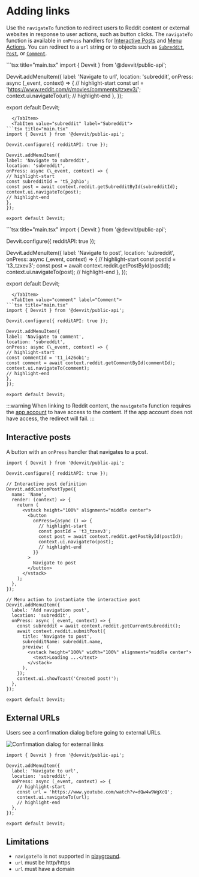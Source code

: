 
# Adding links

Use the `navigateTo` function to redirect users to Reddit content or external websites in response to user actions, such as button clicks. The `navigateTo` function is available in `onPress` handlers for [Interactive Posts](/docs/interactive_posts.md) and [Menu Actions](/docs/capabilities/menu-actions.md). You can redirect to a `url` string or to objects such as [`Subreddit`](/docs/api/redditapi/classes/models.Subreddit.md), [`Post`](/docs/api/redditapi/classes/models.Post.md), or [`Comment`](/docs/api/redditapi/classes/models.Comment.md).

<Tabs>
  <TabItem value="url" label="URL" default>
```tsx title="main.tsx"
import { Devvit } from '@devvit/public-api';

Devvit.addMenuItem({
label: 'Navigate to url',
location: 'subreddit',
onPress: async (\_event, context) => {
// highlight-start
const url = 'https://www.reddit.com/r/movies/comments/tzxev3/';
context.ui.navigateTo(url);
// highlight-end
},
});

export default Devvit;
```
  </TabItem>
  <TabItem value="subreddit" label="Subreddit">
```tsx title="main.tsx"
import { Devvit } from '@devvit/public-api';

Devvit.configure({ redditAPI: true });

Devvit.addMenuItem({
label: 'Navigate to subreddit',
location: 'subreddit',
onPress: async (\_event, context) => {
// highlight-start
const subredditId = 't5_2qh1o';
const post = await context.reddit.getSubredditById(subredditId);
context.ui.navigateTo(post);
// highlight-end
},
});

export default Devvit;
```
  </TabItem>
  <TabItem value="post" label="Post">
```tsx title="main.tsx"
import { Devvit } from '@devvit/public-api';

Devvit.configure({ redditAPI: true });

Devvit.addMenuItem({
label: 'Navigate to post',
location: 'subreddit',
onPress: async (\_event, context) => {
// highlight-start
const postId = 't3_tzxev3';
const post = await context.reddit.getPostById(postId);
context.ui.navigateTo(post);
// highlight-end
},
});

export default Devvit;
```
  </TabItem>
  <TabItem value="comment" label="Comment">
```tsx title="main.tsx"
import { Devvit } from '@devvit/public-api';

Devvit.configure({ redditAPI: true });

Devvit.addMenuItem({
label: 'Navigate to comment',
location: 'subreddit',
onPress: async (\_event, context) => {
// highlight-start
const commentId = 't1_i426ob1';
const comment = await context.reddit.getCommentById(commentId);
context.ui.navigateTo(comment);
// highlight-end
},
});

export default Devvit;
```
  </TabItem>
</Tabs>

:::warning
When linking to Reddit content, the `navigateTo` function requires the [app account](/docs/about_devvit.md#app-account) to have access to the content. If the app account does not have access, the redirect will fail.
:::

## Interactive posts

A button with an `onPress` handler that navigates to a post.

```tsx title="main.tsx"
import { Devvit } from '@devvit/public-api';

Devvit.configure({ redditAPI: true });

// Interactive post definition
Devvit.addCustomPostType({
  name: 'Name',
  render: (context) => {
    return (
      <vstack height="100%" alignment="middle center">
        <button
          onPress={async () => {
            // highlight-start
            const postId = 't3_tzxev3';
            const post = await context.reddit.getPostById(postId);
            context.ui.navigateTo(post);
            // highlight-end
          }}
        >
          Navigate to post
        </button>
      </vstack>
    );
  },
});

// Menu action to instantiate the interactive post
Devvit.addMenuItem({
  label: 'Add navigation post',
  location: 'subreddit',
  onPress: async (_event, context) => {
    const subreddit = await context.reddit.getCurrentSubreddit();
    await context.reddit.submitPost({
      title: 'Navigate to post',
      subredditName: subreddit.name,
      preview: (
        <vstack height="100%" width="100%" alignment="middle center">
          <text>Loading ...</text>
        </vstack>
      ),
    });
    context.ui.showToast('Created post!');
  },
});

export default Devvit;
```

## External URLs

Users see a confirmation dialog before going to external URLs.

![Confirmation dialog for external links](../assets/capabilities/adding-links/adding-links-external-link-dialog.png)

```tsx title="main.tsx"
import { Devvit } from '@devvit/public-api';

Devvit.addMenuItem({
  label: 'Navigate to url',
  location: 'subreddit',
  onPress: async (_event, context) => {
    // highlight-start
    const url = 'https://www.youtube.com/watch?v=dQw4w9WgXcQ';
    context.ui.navigateTo(url);
    // highlight-end
  },
});

export default Devvit;
```

## Limitations

- `navigateTo` is not supported in [playground](https://developers.reddit.com/play).
- `url` must be http/https
- `url` must have a domain
